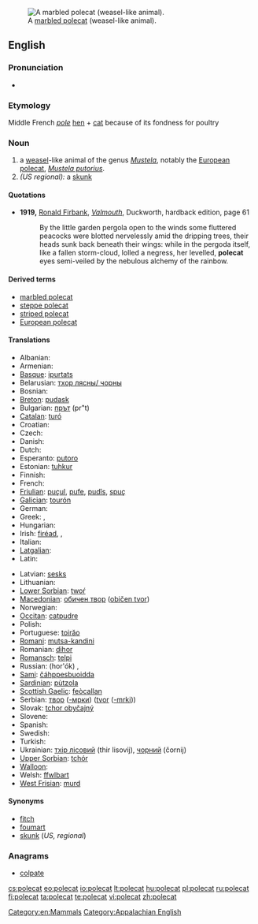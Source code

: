 [[Image:Marbled polecat.jpg|thumb|right|A [[marbled polecat]] (weasel-like animal).]]
==English==

===Pronunciation===
* {{IPA|/ˈpɔlkæt/}}

===Etymology===
Middle French ''[[pole]]'' [[hen]] + [[cat]] because of its fondness for poultry

===Noun===
{{wikipedia}}
{{en-noun}}

# a [[weasel]]-like animal of the genus ''[[Mustela]]'', notably the [[European polecat]], ''[[Mustela putorius]]''.
# ''(US regional):'' a [[skunk]]

====Quotations====
* '''1919,''' [[w:Ronald Firbank|Ronald Firbank]], ''[[w:Valmouth|Valmouth]]'', Duckworth, hardback edition, page 61
*: By the little garden pergola open to the winds some fluttered peacocks were blotted nervelessly amid the dripping trees, their heads sunk back beneath their wings: while in the pergoda itself, like a fallen storm-cloud, lolled a negress, her levelled, '''polecat''' eyes semi-veiled by the nebulous alchemy of the rainbow.

====Derived terms====
* [[marbled polecat]]
* [[steppe polecat]]
* [[striped polecat]]
* [[European polecat]]

====Translations====
{{trans-top|''Mustela putorius''}}
* Albanian: {{t+|sq|qelbësi|xs=Albanian}}
* Armenian: {{t-|hy|ժանտաքիս|tr=žantak'is}}
* [[Basque]]: [[ipurtats]]
* Belarusian: [[тхор лясны/ чорны]]
* Bosnian: {{t-|bs|tvor|m}}
* [[Breton]]: [[pudask]]
* Bulgarian: [[прът]] (pr"t)
* [[Catalan]]: [[turó]]
* Croatian: {{t+|hr|tvor}}
* Czech: {{t+|cs|tchoř|m}}
* Danish: {{t|da|ilder}}
* Dutch: {{t+|nl|bunzing|m}}
* Esperanto: [[putoro]]
* Estonian: [[tuhkur]]
* Finnish: {{t+|fi|hilleri}}
* French: {{t+|fr|putois|m}}
* [[Friulian]]: [[puçul]], [[pufe]], [[pudîs]], [[spuç]]
* [[Galician]]: [[tourón]]
* German: {{t+|de|Iltis|m}}
* Greek: {{t+|el|οζοϊκτίς}}, {{t+|el|βρωμοκούναβο}}
* Hungarian: {{t+|hu|görény}}
* Irish: [[firéad]], {{t|ga|cat coille|m}}, {{t|ga|toghán|m}}
* Italian: {{t-|it|puzzola|f}}
* [[Latgalian]]: {{tø|ltg|saskys|m}}
* Latin: {{t+|la|mustella}}
{{trans-mid}}
* Latvian: [[sesks]]
* Lithuanian: {{t+|lt|šeškas|xs=Lithuanian}}
* [[Lower Sorbian]]: [[twoŕ]]
* [[Macedonian]]: [[обичен твор]] ([[običen tvor]])
* Norwegian: {{t|no|ilder}}
* [[Occitan]]: [[catpudre]]
* Polish: {{t+|pl|tchórz}}
* Portuguese: [[toirăo]]
* [[Romani]]: [[mutsa-kandini]] {{f}}
* Romanian: [[dihor]]
* [[Romansch]]: [[telpi]]
* Russian: {{t+|ru|хорёк}} (hor'ók) {{m}}, {{t+|ru|хорь|m|tr=hor'}}
* [[Sami]]: [[čáhppesbuoidda]]
* [[Sardinian]]: [[pùtzola]]
* [[Scottish Gaelic]]: [[feòcallan]]
* Serbian: [[твор]] ([[-мрки]]) ([[tvor]] ([[-mrki]]))
* Slovak: [[tchor obyčajný]]
* Slovene: {{t+|sl|dihur|m}}
* Spanish: {{t-|es|turón|m}}
* Swedish: {{t+|sv|iller}}
* Turkish: {{t+|tr|kokarca}}
* Ukrainian: [[тхiр лiсовий]] (thir lisovij), [[чорний]] (čornij)
* [[Upper Sorbian]]: [[tchór]]
* [[Walloon]]: {{t+|wa|vexhåd|xs=Walloon}}
* Welsh: [[ffwlbart]]
* [[West Frisian]]: [[murd]]
{{trans-bottom}}

{{trans-see|skunk}}

====Synonyms====
* [[fitch]]
* [[foumart]]
* [[skunk]] (''US, regional'')

===Anagrams===
* [[colpate#English|colpate]]

[[Category:en:Mammals]]
[[Category:Appalachian English]]

[[cs:polecat]]
[[eo:polecat]]
[[io:polecat]]
[[lt:polecat]]
[[hu:polecat]]
[[pl:polecat]]
[[ru:polecat]]
[[fi:polecat]]
[[ta:polecat]]
[[te:polecat]]
[[vi:polecat]]
[[zh:polecat]]